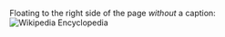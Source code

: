 ﻿Floating to the right side of the page
''without'' a caption:
[[Image:wiki.png|right|Wikipedia Encyclopedia]]

